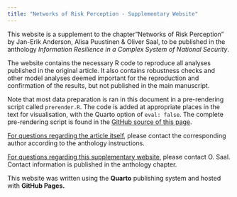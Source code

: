 ```yaml
---
title: "Networks of Risk Perception - Supplementary Website"
---
```


This website is a supplement to the chapter"Networks of Risk Perception" by Jan-Erik Anderson, Alisa Puustinen & Oliver Saal, to be published in the anthology *Information Resilience in a Complex System of National Security*.

The website contains the necessary R code to reproduce all analyses published in the original article. It also contains robustness checks and other model analyses deemed important for the reproduction and confirmation of the results, but not published in the main manuscript.

Note that most data preparation is ran in this document in a pre-rendering script called `prerender.R`. The code is added at appropriate places in the text for visualisation, with the Quarto option of `eval: false`. The complete pre-rendering script is found in the [GitHub source of this page](https://github.com/osaal/NRP_supplementary/blob/master/prerender.R).

[For questions regarding the article itself]{.underline}, please contact the corresponding author according to the anthology instructions.

[For questions regarding this supplementary website]{.underline}, please contact O. Saal. Contact information is published in the anthology chapter.

This website was written using the **Quarto** publishing system and hosted with **GitHub Pages.**
